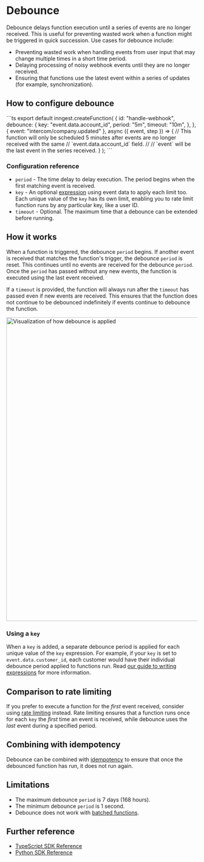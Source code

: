 

# Debounce

Debounce delays function execution until a series of events are no longer received. This is useful for preventing wasted work when a function might be triggered in quick succession. Use cases for debounce include:

* Preventing wasted work when handling events from user input that may change multiple times in a short time period.
* Delaying processing of noisy webhook events until they are no longer received.
* Ensuring that functions use the latest event within a series of updates (for example, synchronization).

## How to configure debounce

<CodeGroup forceTabs>
```ts
export default inngest.createFunction(
  {
    id: "handle-webhook",
    debounce: {
      key: "event.data.account_id",
      period: "5m",
      timeout: "10m",
    },
  },
  { event: "intercom/company.updated" },
  async ({ event, step }) => {
    // This function will only be scheduled 5 minutes after events are no longer received with the same
    // `event.data.account_id` field.
    //
    // `event` will be the last event in the series received.
  }
);
```
</CodeGroup>

### Configuration reference

* `period` - The time delay to delay execution. The period begins when the first matching event is received.
* `key` - An optional [expression](/docs/guides/writing-expressions) using event data to apply each limit too. Each unique value of the `key` has its own limit, enabling you to rate limit function runs by any particular key, like a user ID.
* `timeout` - Optional. The maximum time that a debounce can be extended before running.

## How it works

When a function is triggered, the debounce `period` begins. If another event is received that matches the function's trigger, the debounce `period` is reset.  This continues until no events are received for the debounce `period`.  Once the `period` has passed without any new events, the function is executed using the last event received.

If a `timeout` is provided, the function will always run after the `timeout` has passed even if new events are received. This ensures that the function does not continue to be debounced indefinitely if events continue to debounce the function.

<img
  src="/assets/docs/reference/debounce.png"
  width="800"
  height={337}
  quality="95"
  alt="Visualization of how debounce is applied"
/>

### Using a `key`

When a `key` is added, a separate debounce period is applied for each unique value of the `key` expression. For example, if your `key` is set to `event.data.customer_id`, each customer would have their individual debounce period applied to functions run. Read [our guide to writing expressions](/docs/guides/writing-expressions) for more information.

## Comparison to rate limiting

If you prefer to execute a function for the _first_ event received, consider using [rate limiting](/docs/guides/rate-limiting) instead. Rate limiting ensures that a function runs once for each `key` the *first* time an event is received, while debounce uses the *last* event during a specified period.

## Combining with idempotency

Debounce can be combined with [idempotency](/docs/guides/handling-idempotency#at-the-function-level-the-consumer) to ensure that once the debounced function has run, it does not run again.

## Limitations

* The maximum debounce `period` is 7 days (168 hours).
* The minimum debounce `period` is 1 second.
* Debounce does not work with [batched functions](/docs/guides/batching).

## Further reference

* [TypeScript SDK Reference](/docs/reference/functions/debounce)
* [Python SDK Reference](/docs/reference/python/functions/create#configuration)